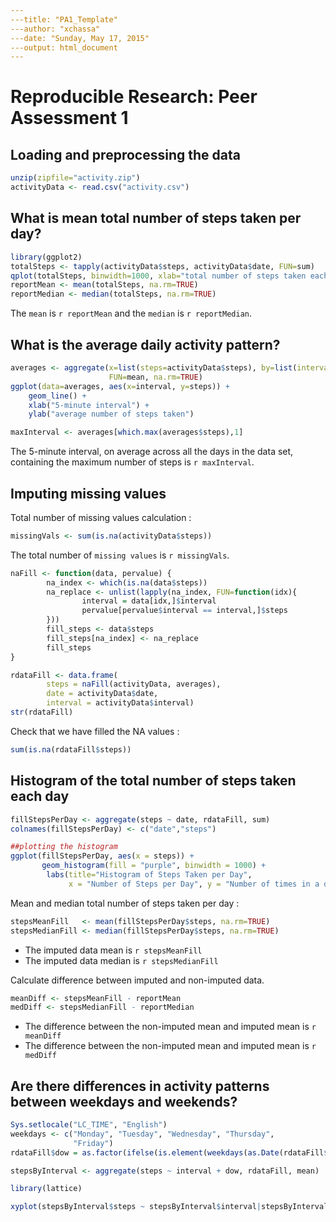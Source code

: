 ```yaml
---
---title: "PA1_Template"
---author: "xchassa"
---date: "Sunday, May 17, 2015"
---output: html_document
---
```


# Reproducible Research: Peer Assessment 1

## Loading and preprocessing the data
```r
unzip(zipfile="activity.zip")
activityData <- read.csv("activity.csv")
```

## What is mean total number of steps taken per day?
```r
library(ggplot2)
totalSteps <- tapply(activityData$steps, activityData$date, FUN=sum)
qplot(totalSteps, binwidth=1000, xlab="total number of steps taken each day")
reportMean <- mean(totalSteps, na.rm=TRUE)
reportMedian <- median(totalSteps, na.rm=TRUE)
```

The `mean` is `r reportMean` and the `median` is `r reportMedian`.

## What is the average daily activity pattern?
```r
averages <- aggregate(x=list(steps=activityData$steps), by=list(interval=activityData$interval),
                      FUN=mean, na.rm=TRUE)
ggplot(data=averages, aes(x=interval, y=steps)) +
    geom_line() +
    xlab("5-minute interval") +
    ylab("average number of steps taken")

maxInterval <- averages[which.max(averages$steps),1]
```

The 5-minute interval, on average across all the days in the data set, containing the maximum number of steps is `r maxInterval`.

## Imputing missing values

Total number of missing values calculation :

```r
missingVals <- sum(is.na(activityData$steps))
```

The total number of `missing values` is `r missingVals`.

```r
naFill <- function(data, pervalue) {
        na_index <- which(is.na(data$steps))
        na_replace <- unlist(lapply(na_index, FUN=function(idx){
                interval = data[idx,]$interval
                pervalue[pervalue$interval == interval,]$steps
        }))
        fill_steps <- data$steps
        fill_steps[na_index] <- na_replace
        fill_steps
}

rdataFill <- data.frame(  
        steps = naFill(activityData, averages),  
        date = activityData$date,  
        interval = activityData$interval)
str(rdataFill)
```

Check that we have filled the NA values :

```r
sum(is.na(rdataFill$steps))
```
## Histogram of the total number of steps taken each day

```r
fillStepsPerDay <- aggregate(steps ~ date, rdataFill, sum)
colnames(fillStepsPerDay) <- c("date","steps")

##plotting the histogram
ggplot(fillStepsPerDay, aes(x = steps)) + 
       geom_histogram(fill = "purple", binwidth = 1000) + 
        labs(title="Histogram of Steps Taken per Day", 
             x = "Number of Steps per Day", y = "Number of times in a day(Count)") + theme_bw() 
```

Mean and median total number of steps taken per day :
```r
stepsMeanFill   <- mean(fillStepsPerDay$steps, na.rm=TRUE)
stepsMedianFill <- median(fillStepsPerDay$steps, na.rm=TRUE)
```

* The imputed data mean is `r stepsMeanFill`
* The imputed data median is `r stepsMedianFill`

Calculate difference between imputed and non-imputed data.
```r
meanDiff <- stepsMeanFill - reportMean
medDiff <- stepsMedianFill - reportMedian
```
* The difference between the non-imputed mean and imputed mean is `r meanDiff`
* The difference between the non-imputed mean and imputed mean is `r medDiff`

## Are there differences in activity patterns between weekdays and weekends?

```r
Sys.setlocale("LC_TIME", "English")
weekdays <- c("Monday", "Tuesday", "Wednesday", "Thursday", 
              "Friday")
rdataFill$dow = as.factor(ifelse(is.element(weekdays(as.Date(rdataFill$date)),weekdays), "Weekday", "Weekend"))

stepsByInterval <- aggregate(steps ~ interval + dow, rdataFill, mean)

library(lattice)

xyplot(stepsByInterval$steps ~ stepsByInterval$interval|stepsByInterval$dow, main="Average Steps per Day by Interval",xlab="Interval", ylab="Steps",layout=c(1,2), type="l")

```
